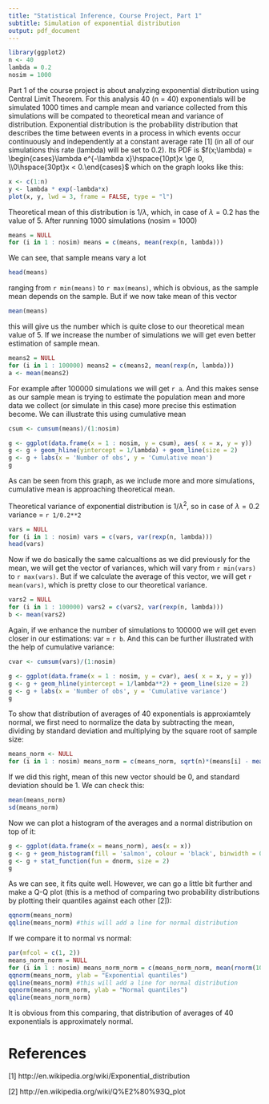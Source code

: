 ```yaml
---
title: "Statistical Inference, Course Project, Part 1"
subtitle: Simulation of exponential distribution
output: pdf_document
--- 
```


```r
library(ggplot2)
n <- 40
lambda = 0.2
nosim = 1000
```
Part 1 of the course project is about analyzing exponential distribution using Central Limit Theorem. For this analysis 40 (n = 40) exponentials will be simulated 1000 times and cample mean and variance collected from this simulations will be compated to theoretical mean and variance of distribution.
Exponential distribution is the probability distribution that describes the time between events in a process in which events occur continuously and independently at a constant average rate [1] (in all of our simulations this rate (lambda) will be set to 0.2). Its PDF is
$f(x;\lambda) = \begin{cases}\lambda e^{-\lambda x}\hspace{10pt}x \ge 0, \\0\hspace{30pt}x < 0.\end{cases}$ which on the graph looks like this:
```r
x <- c(1:n)
y <- lambda * exp(-lambda*x)
plot(x, y, lwd = 3, frame = FALSE, type = "l")
```
Theoretical mean of this distribution is $1/\lambda$, which, in case of $\lambda = 0.2$ has the value of 5.
After running 1000 simulations (nosim = 1000)
```r
means = NULL
for (i in 1 : nosim) means = c(means, mean(rexp(n, lambda)))
```
We can see, that sample means vary a lot
```r
head(means)
```
ranging from `r min(means)` to `r max(means)`, which is obvious, as the sample mean depends on the sample. But if we now take mean of this vector
```r
mean(means)
```
this will give us the number which is quite close to our theoretical mean value of 5.
If we increase the number of simulations we will get even better estimation of sample mean.
```r
means2 = NULL
for (i in 1 : 100000) means2 = c(means2, mean(rexp(n, lambda)))
a <- mean(means2)
```
For example after 100000 simulations we will get `r a`. 
And this makes sense as our sample mean is trying to estimate the population mean and more data we collect (or simulate in this case) more precise this estimation become. We can illustrate this using cumulative mean

```r
csum <- cumsum(means)/(1:nosim)

g <- ggplot(data.frame(x = 1 : nosim, y = csum), aes( x = x, y = y))
g <- g + geom_hline(yintercept = 1/lambda) + geom_line(size = 2)
g <- g + labs(x = 'Number of obs', y = 'Cumulative mean')
g
```
As can be seen from this graph, as we include more and more simulations, cumulative mean is approaching theoretical mean.

Theoretical variance of exponential distribution is $1/\lambda^2$, so in case of $\lambda = 0.2$ variance = `r 1/0.2**2`
```r
vars = NULL
for (i in 1 : nosim) vars = c(vars, var(rexp(n, lambda)))
head(vars)
```
Now if we do basically the same calcualtions as we did previously for the mean, we will get the vector of variances, which will vary from `r min(vars)` to `r max(vars)`.
But if we calculate the average of this vector, we will get `r mean(vars)`, which is pretty close to our theoretical variance.
```r
vars2 = NULL
for (i in 1 : 100000) vars2 = c(vars2, var(rexp(n, lambda)))
b <- mean(vars2)
```
Again, if we enhance the number of simulations to 100000 we will get even closer in our estimations: var = `r b`.
And this can be further illustrated with the help of cumulative variance:

```r
cvar <- cumsum(vars)/(1:nosim)

g <- ggplot(data.frame(x = 1 : nosim, y = cvar), aes( x = x, y = y))
g <- g + geom_hline(yintercept = 1/lambda**2) + geom_line(size = 2)
g <- g + labs(x = 'Number of obs', y = 'Cumulative variance')
g
```
To show that distribution of averages of 40 exponentials is approxiamtely normal, we first need to normalize the data by subtracting the mean, dividing by standard deviation and multiplying by the square root of sample size:
```r
means_norm <- NULL
for (i in 1 : nosim) means_norm = c(means_norm, sqrt(n)*(means[i] - mean(means))/(1/lambda))
```
If we did this right, mean of this new vector should be 0, and standard deviation should be 1. We can check this:
```r
mean(means_norm)
sd(means_norm)
```
Now we can plot a histogram of the averages and a normal distribution on top of it:

```r
g <- ggplot(data.frame(x = means_norm), aes(x = x))
g <- g + geom_histogram(fill = 'salmon', colour = 'black', binwidth = 0.3, aes(y = ..density..))
g <- g + stat_function(fun = dnorm, size = 2)
g
```
As we can see, it fits quite well.
\newpage
However, we can go a little bit further and make a Q-Q plot (this is a method of comparing two probability distributions by plotting their quantiles against each other [2]):
```r
qqnorm(means_norm)
qqline(means_norm) #this will add a line for normal distribution
```
\newpage
If we compare it to normal vs normal:

```r
par(mfcol = c(1, 2))
means_norm_norm = NULL
for (i in 1 : nosim) means_norm_norm = c(means_norm_norm, mean(rnorm(1000)))
qqnorm(means_norm, ylab = "Exponential quantiles")
qqline(means_norm) #this will add a line for normal distribution
qqnorm(means_norm_norm, ylab = "Normal quantiles")
qqline(means_norm_norm)
```

It is obvious from this comparing, that distribution of averages of 40 exponentials is approximately normal.

\vspace{45mm}
# References
[1] http://en.wikipedia.org/wiki/Exponential_distribution

[2] http://en.wikipedia.org/wiki/Q%E2%80%93Q_plot
